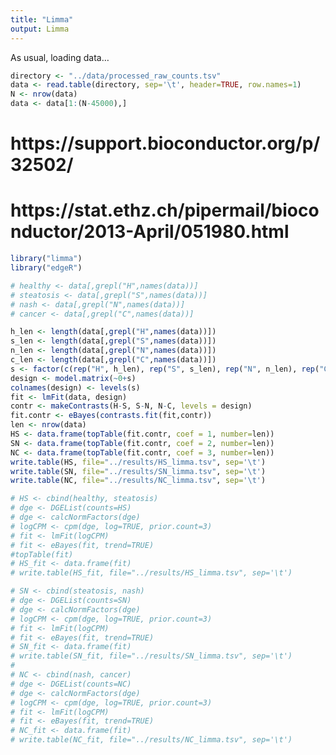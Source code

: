 ```yaml
---
title: "Limma"
output: Limma
---
```


As usual, loading data...

```r
directory <- "../data/processed_raw_counts.tsv"
data <- read.table(directory, sep='\t', header=TRUE, row.names=1)
N <- nrow(data)
data <- data[1:(N-45000),]
```

# https://support.bioconductor.org/p/32502/
# https://stat.ethz.ch/pipermail/bioconductor/2013-April/051980.html 
```r
library("limma")
library("edgeR")

# healthy <- data[,grepl("H",names(data))]
# steatosis <- data[,grepl("S",names(data))]
# nash <- data[,grepl("N",names(data))]
# cancer <- data[,grepl("C",names(data))]

h_len <- length(data[,grepl("H",names(data))])
s_len <- length(data[,grepl("S",names(data))])
n_len <- length(data[,grepl("N",names(data))])
c_len <- length(data[,grepl("C",names(data))])
s <- factor(c(rep("H", h_len), rep("S", s_len), rep("N", n_len), rep("C", c_len)))
design <- model.matrix(~0+s)
colnames(design) <- levels(s)
fit <- lmFit(data, design)
contr <- makeContrasts(H-S, S-N, N-C, levels = design)
fit.contr <- eBayes(contrasts.fit(fit,contr))
len <- nrow(data)
HS <- data.frame(topTable(fit.contr, coef = 1, number=len))
SN <- data.frame(topTable(fit.contr, coef = 2, number=len))
NC <- data.frame(topTable(fit.contr, coef = 3, number=len))
write.table(HS, file="../results/HS_limma.tsv", sep='\t')
write.table(SN, file="../results/SN_limma.tsv", sep='\t')
write.table(NC, file="../results/NC_limma.tsv", sep='\t')

```

```r
# HS <- cbind(healthy, steatosis)
# dge <- DGEList(counts=HS)
# dge <- calcNormFactors(dge)
# logCPM <- cpm(dge, log=TRUE, prior.count=3)
# fit <- lmFit(logCPM)
# fit <- eBayes(fit, trend=TRUE)
#topTable(fit)
# HS_fit <- data.frame(fit)
# write.table(HS_fit, file="../results/HS_limma.tsv", sep='\t')

# SN <- cbind(steatosis, nash)
# dge <- DGEList(counts=SN)
# dge <- calcNormFactors(dge)
# logCPM <- cpm(dge, log=TRUE, prior.count=3)
# fit <- lmFit(logCPM)
# fit <- eBayes(fit, trend=TRUE)
# SN_fit <- data.frame(fit)
# write.table(SN_fit, file="../results/SN_limma.tsv", sep='\t')
# 
# NC <- cbind(nash, cancer)
# dge <- DGEList(counts=NC)
# dge <- calcNormFactors(dge)
# logCPM <- cpm(dge, log=TRUE, prior.count=3)
# fit <- lmFit(logCPM)
# fit <- eBayes(fit, trend=TRUE)
# NC_fit <- data.frame(fit)
# write.table(NC_fit, file="../results/NC_limma.tsv", sep='\t')
```


